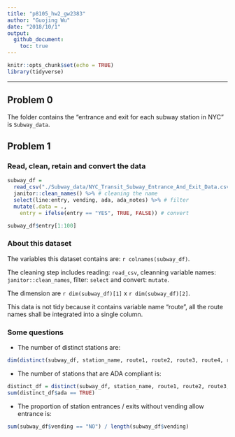 ```yaml
---
title: "p8105_hw2_gw2383"
author: "Guojing Wu"
date: "2018/10/1"
output:
  github_document:
    toc: true
---
```


```r
knitr::opts_chunk$set(echo = TRUE)
library(tidyverse)
```

***

## Problem 0

The folder contains the "entrance and exit for each subway station in NYC" is `Subway_data`.

## Problem 1

### Read, clean, retain and convert the data

```r
subway_df = 
  read_csv("./Subway_data/NYC_Transit_Subway_Entrance_And_Exit_Data.csv") %>% # read data
  janitor::clean_names() %>% # cleaning the name
  select(line:entry, vending, ada, ada_notes) %>% # filter
  mutate(.data = .,
    entry = ifelse(entry == "YES", TRUE, FALSE)) # convert

subway_df$entry[1:100]
```

### About this dataset

The variables this dataset contains are: `r colnames(subway_df)`.

The cleaning step includes reading: `read_csv`, cleanning variable names: `janitor::clean_names`, filter: `select` and convert: `mutate`.

The dimension are `r dim(subway_df)[1]` x `r dim(subway_df)[2]`.

This data is not tidy because it contains variable name "route", all the route names shall be integrated into a single column.

### Some questions

* The number of distinct stations are:
```r
dim(distinct(subway_df, station_name, route1, route2, route3, route4, route5, route6, route7, route8, route9, route10, route11))[1]
```

* The number of stations that are ADA compliant is:
```r
distinct_df = distinct(subway_df, station_name, route1, route2, route3, route4, route5, route6, route7, route8, route9, route10, route11, ada)
sum(distinct_df$ada == TRUE)
```

* The proportion of station entrances / exits without vending allow entrance is:
```r
sum(subway_df$vending == "NO") / length(subway_df$vending)
```